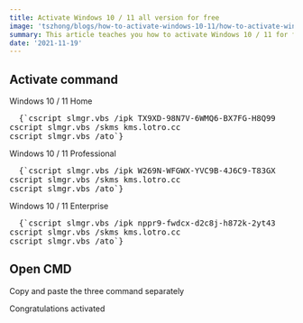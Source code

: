 ```yaml
---
title: Activate Windows 10 / 11 all version for free
image: 'tszhong/blogs/how-to-activate-windows-10-11/how-to-activate-windows-10-11-cover.en_hh8aa4'
summary: This article teaches you how to activate Windows 10 / 11 for free
date: '2021-11-19'
---
```


## Activate command

Windows 10 / 11 Home

<Pre language='bash'>
  {`cscript slmgr.vbs /ipk TX9XD-98N7V-6WMQ6-BX7FG-H8Q99
cscript slmgr.vbs /skms kms.lotro.cc
cscript slmgr.vbs /ato`}
</Pre>

Windows 10 / 11 Professional

<Pre language='bash'>
  {`cscript slmgr.vbs /ipk W269N-WFGWX-YVC9B-4J6C9-T83GX
cscript slmgr.vbs /skms kms.lotro.cc
cscript slmgr.vbs /ato`}
</Pre>

Windows 10 / 11 Enterprise

<Pre language='bash'>
  {`cscript slmgr.vbs /ipk nppr9-fwdcx-d2c8j-h872k-2yt43
cscript slmgr.vbs /skms kms.lotro.cc
cscript slmgr.vbs /ato`}
</Pre>

## Open CMD

<CloudinaryImg
  mdx
  alt='Open cmd as admin'
  publicId='tszhong/blogs/how-to-activate-windows-10-11/how-to-activate-windows-10-11-1_onrqss'
  width={1440}
  height={900}
/>

Copy and paste the three command separately

<CloudinaryImg
  mdx
  alt='CMD Command'
  publicId='tszhong/blogs/how-to-activate-windows-10-11/how-to-activate-windows-10-11-2_irnj4y'
  width={1440}
  height={900}
/>

Congratulations activated
